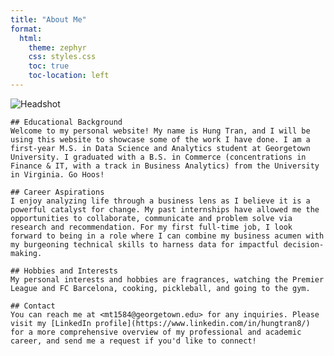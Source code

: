 ```yaml
---
title: "About Me"
format:
  html:
    theme: zephyr
    css: styles.css
    toc: true
    toc-location: left
---
```



<div class="about-container">
  <img src="assets/Headshot1.JPG" alt="Headshot" class="about-image">
  <div class="about-text">

    ## Educational Background
    Welcome to my personal website! My name is Hung Tran, and I will be using this website to showcase some of the work I have done. I am a first-year M.S. in Data Science and Analytics student at Georgetown University. I graduated with a B.S. in Commerce (concentrations in Finance & IT, with a track in Business Analytics) from the University in Virginia. Go Hoos!

    ## Career Aspirations
    I enjoy analyzing life through a business lens as I believe it is a powerful catalyst for change. My past internships have allowed me the opportunities to collaborate, communicate and problem solve via research and recommendation. For my first full-time job, I look forward to being in a role where I can combine my business acumen with my burgeoning technical skills to harness data for impactful decision-making. 

    ## Hobbies and Interests
    My personal interests and hobbies are fragrances, watching the Premier League and FC Barcelona, cooking, pickleball, and going to the gym. 

    ## Contact 
    You can reach me at <mt1584@georgetown.edu> for any inquiries. Please visit my [LinkedIn profile](https://www.linkedin.com/in/hungtran8/) for a more comprehensive overview of my professional and academic career, and send me a request if you'd like to connect!
  </div>
</div>

